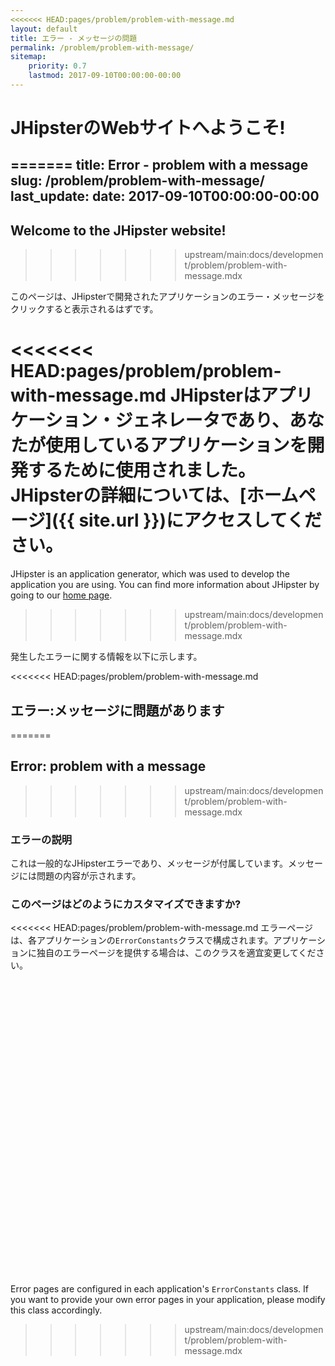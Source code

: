 ```yaml
---
<<<<<<< HEAD:pages/problem/problem-with-message.md
layout: default
title: エラー - メッセージの問題
permalink: /problem/problem-with-message/
sitemap:
    priority: 0.7
    lastmod: 2017-09-10T00:00:00-00:00
---
```


# <i class="fa fa-map-signs"></i>JHipsterのWebサイトへようこそ!
=======
title: Error - problem with a message
slug: /problem/problem-with-message/
last_update:
  date: 2017-09-10T00:00:00-00:00
---

## Welcome to the JHipster website!
>>>>>>> upstream/main:docs/development/problem/problem-with-message.mdx

このページは、JHipsterで開発されたアプリケーションのエラー・メッセージをクリックすると表示されるはずです。

<<<<<<< HEAD:pages/problem/problem-with-message.md
JHipsterはアプリケーション・ジェネレータであり、あなたが使用しているアプリケーションを開発するために使用されました。JHipsterの詳細については、[ホームページ]({{ site.url }})にアクセスしてください。
=======
JHipster is an application generator, which was used to develop the application you are using. You can find more information about JHipster by going to our [home page](/).
>>>>>>> upstream/main:docs/development/problem/problem-with-message.mdx

発生したエラーに関する情報を以下に示します。

<<<<<<< HEAD:pages/problem/problem-with-message.md
## <i class="fa fa-warning"></i>エラー:メッセージに問題があります
=======

## Error: problem with a message
>>>>>>> upstream/main:docs/development/problem/problem-with-message.mdx

### エラーの説明

これは一般的なJHipsterエラーであり、メッセージが付属しています。メッセージには問題の内容が示されます。

### このページはどのようにカスタマイズできますか?

<<<<<<< HEAD:pages/problem/problem-with-message.md
エラーページは、各アプリケーションの`ErrorConstants`クラスで構成されます。アプリケーションに独自のエラーページを提供する場合は、このクラスを適宜変更してください。

<br><br><br><br><br><br><br><br><br><br><br><br><br>
=======
Error pages are configured in each application's `ErrorConstants` class. If you want to provide your own error pages in your application, please modify this class accordingly.
>>>>>>> upstream/main:docs/development/problem/problem-with-message.mdx
